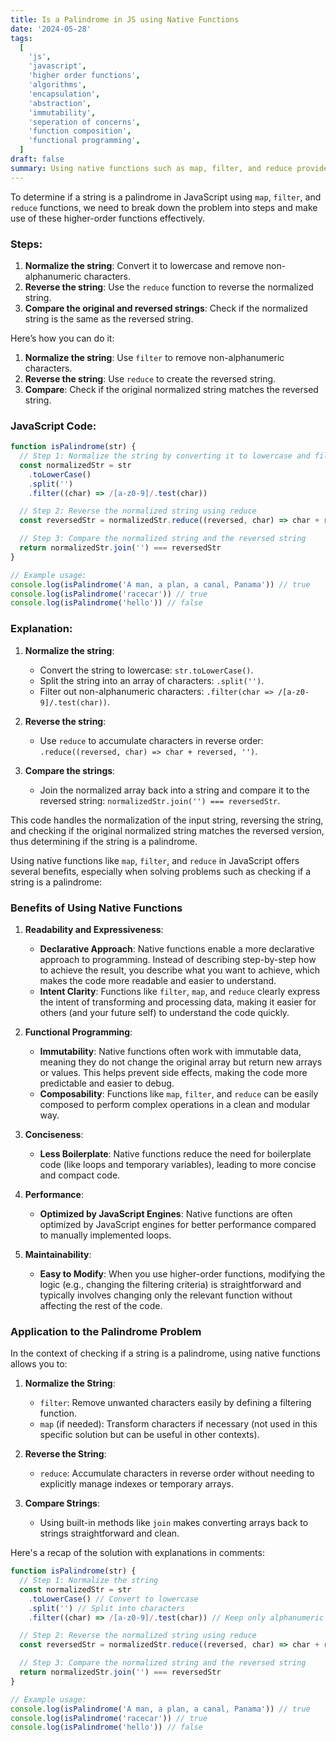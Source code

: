 ```yaml
---
title: Is a Palindrome in JS using Native Functions
date: '2024-05-28'
tags:
  [
    'js',
    'javascript',
    'higher order functions',
    'algorithms',
    'encapsulation',
    'abstraction',
    'immutability',
    'seperation of concerns',
    'function composition',
    'functional programming',
  ]
draft: false
summary: Using native functions such as map, filter, and reduce provides a more readable, concise, and maintainable solution. They leverage the principles of functional programming, enhancing code clarity and reducing the risk of errors. This approach also benefits from optimizations within the JavaScript engine, potentially leading to better performance.
---
```


To determine if a string is a palindrome in JavaScript using `map`, `filter`, and `reduce` functions, we need to break down the problem into steps and make use of these higher-order functions effectively.

### Steps:

1. **Normalize the string**: Convert it to lowercase and remove non-alphanumeric characters.
2. **Reverse the string**: Use the `reduce` function to reverse the normalized string.
3. **Compare the original and reversed strings**: Check if the normalized string is the same as the reversed string.

Here’s how you can do it:

1. **Normalize the string**: Use `filter` to remove non-alphanumeric characters.
2. **Reverse the string**: Use `reduce` to create the reversed string.
3. **Compare**: Check if the original normalized string matches the reversed string.

### JavaScript Code:

```javascript
function isPalindrome(str) {
  // Step 1: Normalize the string by converting it to lowercase and filtering out non-alphanumeric characters
  const normalizedStr = str
    .toLowerCase()
    .split('')
    .filter((char) => /[a-z0-9]/.test(char))

  // Step 2: Reverse the normalized string using reduce
  const reversedStr = normalizedStr.reduce((reversed, char) => char + reversed, '')

  // Step 3: Compare the normalized string and the reversed string
  return normalizedStr.join('') === reversedStr
}

// Example usage:
console.log(isPalindrome('A man, a plan, a canal, Panama')) // true
console.log(isPalindrome('racecar')) // true
console.log(isPalindrome('hello')) // false
```

### Explanation:

1. **Normalize the string**:

   - Convert the string to lowercase: `str.toLowerCase()`.
   - Split the string into an array of characters: `.split('')`.
   - Filter out non-alphanumeric characters: `.filter(char => /[a-z0-9]/.test(char))`.

2. **Reverse the string**:

   - Use `reduce` to accumulate characters in reverse order: `.reduce((reversed, char) => char + reversed, '')`.

3. **Compare the strings**:
   - Join the normalized array back into a string and compare it to the reversed string: `normalizedStr.join('') === reversedStr`.

This code handles the normalization of the input string, reversing the string, and checking if the original normalized string matches the reversed version, thus determining if the string is a palindrome.

Using native functions like `map`, `filter`, and `reduce` in JavaScript offers several benefits, especially when solving problems such as checking if a string is a palindrome:

### Benefits of Using Native Functions

1. **Readability and Expressiveness**:

   - **Declarative Approach**: Native functions enable a more declarative approach to programming. Instead of describing step-by-step how to achieve the result, you describe what you want to achieve, which makes the code more readable and easier to understand.
   - **Intent Clarity**: Functions like `filter`, `map`, and `reduce` clearly express the intent of transforming and processing data, making it easier for others (and your future self) to understand the code quickly.

2. **Functional Programming**:

   - **Immutability**: Native functions often work with immutable data, meaning they do not change the original array but return new arrays or values. This helps prevent side effects, making the code more predictable and easier to debug.
   - **Composability**: Functions like `map`, `filter`, and `reduce` can be easily composed to perform complex operations in a clean and modular way.

3. **Conciseness**:

   - **Less Boilerplate**: Native functions reduce the need for boilerplate code (like loops and temporary variables), leading to more concise and compact code.

4. **Performance**:

   - **Optimized by JavaScript Engines**: Native functions are often optimized by JavaScript engines for better performance compared to manually implemented loops.

5. **Maintainability**:
   - **Easy to Modify**: When you use higher-order functions, modifying the logic (e.g., changing the filtering criteria) is straightforward and typically involves changing only the relevant function without affecting the rest of the code.

### Application to the Palindrome Problem

In the context of checking if a string is a palindrome, using native functions allows you to:

1. **Normalize the String**:

   - `filter`: Remove unwanted characters easily by defining a filtering function.
   - `map` (if needed): Transform characters if necessary (not used in this specific solution but can be useful in other contexts).

2. **Reverse the String**:

   - `reduce`: Accumulate characters in reverse order without needing to explicitly manage indexes or temporary arrays.

3. **Compare Strings**:
   - Using built-in methods like `join` makes converting arrays back to strings straightforward and clean.

Here's a recap of the solution with explanations in comments:

```javascript
function isPalindrome(str) {
  // Step 1: Normalize the string
  const normalizedStr = str
    .toLowerCase() // Convert to lowercase
    .split('') // Split into characters
    .filter((char) => /[a-z0-9]/.test(char)) // Keep only alphanumeric characters

  // Step 2: Reverse the normalized string using reduce
  const reversedStr = normalizedStr.reduce((reversed, char) => char + reversed, '') // Reverse the characters

  // Step 3: Compare the normalized string and the reversed string
  return normalizedStr.join('') === reversedStr
}

// Example usage:
console.log(isPalindrome('A man, a plan, a canal, Panama')) // true
console.log(isPalindrome('racecar')) // true
console.log(isPalindrome('hello')) // false
```
